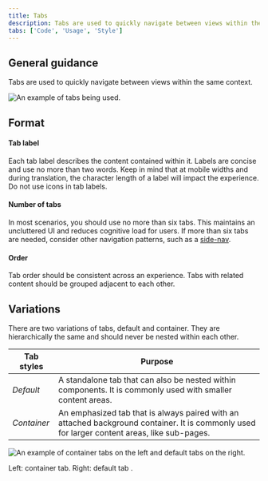```yaml
---
title: Tabs
description: Tabs are used to quickly navigate between views within the same context.
tabs: ['Code', 'Usage', 'Style']
---
```


## General guidance

Tabs are used to quickly navigate between views within the same context.

<Row>
<Column colLg={8}>

![An example of tabs being used.](images/tab-usage-1.png)

</Column>
</Row>

## Format

#### Tab label

Each tab label describes the content contained within it. Labels are concise and use no more than two words. Keep in mind that at mobile widths and during translation, the character length of a label will impact the experience. Do not use icons in tab labels.

#### Number of tabs

In most scenarios, you should use no more than six tabs. This maintains an uncluttered UI and reduces cognitive load for users. If more than six tabs are needed, consider other navigation patterns, such as a [side-nav](/components/UI-shell-left-panel/code).

#### Order

Tab order should be consistent across an experience. Tabs with related content should be grouped adjacent to each other.

## Variations

There are two variations of tabs, default and container. They are hierarchically the same and should never be nested within each other.

| Tab styles  | Purpose                                                                                                                                       |
| ----------- | --------------------------------------------------------------------------------------------------------------------------------------------- |
| _Default_   | A standalone tab that can also be nested within components. It is commonly used with smaller content areas.                                   |
| _Container_ | An emphasized tab that is always paired with an attached background container. It is commonly used for larger content areas, like sub-pages.  |

<Row>
<Column colLg={8}>

![An example of container tabs on the left and default tabs on the right.](images/tab-usage-2.png)

</Column>
</Row>

<Caption>Left: container tab. Right: default tab .</Caption>
